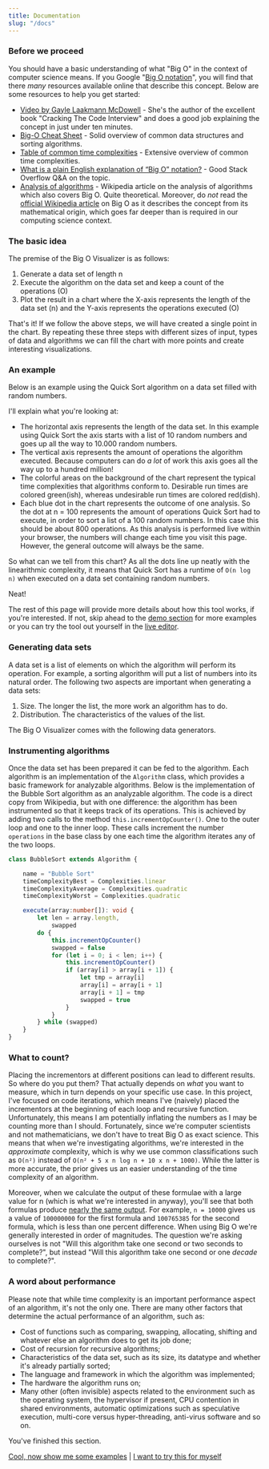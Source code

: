 ```yaml
---
title: Documentation
slug: "/docs"
---
```



### Before we proceed

You should have a basic understanding of what "Big O" in the context of computer science means. If you Google "[Big O notation](https://www.google.com/search?q=big+o+notation)", you will find that there *many* resources available online that describe this concept. Below are some resources to help you get started:

* [Video by Gayle Laakmann McDowell](https://www.youtube.com/watch?v=v4cd1O4zkGw) - She's the author of the excellent book "Cracking The Code Interview" and does a good job explaining the concept in just under ten minutes.
* [Big-O Cheat Sheet](https://www.bigocheatsheet.com/) - Solid overview of common data structures and sorting algorithms.
* [Table of common time complexities](https://en.wikipedia.org/wiki/Time_complexity#Table_of_common_time_complexities) - Extensive overview of common time complexities.
* [What is a plain English explanation of “Big O” notation?](https://stackoverflow.com/questions/487258/what-is-a-plain-english-explanation-of-big-o-notation) - Good Stack Overflow Q&A on the topic.
* [Analysis of algorithms](https://en.wikipedia.org/wiki/Analysis_of_algorithms#Run-time_analysis) - Wikipedia article on the analysis of algorithms which also covers Big O. Quite theoretical. Moreover, do *not* read the [official Wikipedia article](https://en.wikipedia.org/wiki/Big_O_notation) on Big O as it describes the concept from its mathematical origin, which goes far deeper than is required in our computing science context.

### The basic idea

The premise of the Big O Visualizer is as follows:

1. Generate a data set of length n
2. Execute the algorithm on the data set and keep a count of the operations (O)
3. Plot the result in a chart where the X-axis represents the length of the data set (n) and the Y-axis represents the operations executed (O)

That's it! If we follow the above steps, we will have created a single point in the chart. By repeating these three steps with different sizes of input, types of data and algorithms we can fill the chart with more points and create interesting visualizations.

### An example

Below is an example using the Quick Sort algorithm on a data set filled with random numbers.

<ComplexityChart title="Time complexity of Quick Sort on a random set of numbers">
    <ComplexitySeries/>
    <AnalysisSeries id="quick-sort-random" algorithms={[Algorithms.quickSort]} dataSets={[DataSets.random]}/>
</ComplexityChart>

I'll explain what you're looking at:
* The horizontal axis represents the length of the data set. In this example using Quick Sort the axis starts with a list of 10 random numbers and goes up all the way to 10.000 random numbers.
* The vertical axis represents the amount of operations the algorithm executed. Because computers can do *a lot* of work this axis goes all the way up to a hundred million!
* The colorful areas on the background of the chart represent the typical time complexities that algorithms conform to. Desirable run times are colored green(ish), whereas undesirable run times are colored red(dish).
* Each blue dot in the chart represents the outcome of one analysis. So the dot at n = 100 represents the amount of operations Quick Sort had to execute, in order to sort a list of a 100 random numbers. In this case this should be about 800 operations. As this analysis is performed live within your browser, the numbers will change each time you visit this page. However, the general outcome will always be the same.

So what can we tell from this chart? As all the dots line up neatly with the linearithmic complexity, it means that Quick Sort has a runtime of `O(n log n)` when executed on a data set containing random numbers.

Neat!

The rest of this page will provide more details about how this tool works, if you're interested. If not, skip ahead to the [demo section](/demo) for more examples or you can try the tool out yourself in the [live editor](/live).

### Generating data sets

A data set is a list of elements on which the algorithm will perform its operation. For example, a sorting algorithm will put a list of numbers into its natural order. The following two aspects are important when generating a data sets:

1. Size. The longer the list, the more work an algorithm has to do.
2. Distribution. The characteristics of the values of the list.

The Big O Visualizer comes with the following data generators.

<DataSetsTable/>

### Instrumenting algorithms

Once the data set has been prepared it can be fed to the algorithm. Each algorithm is an implementation of the `Algorithm` class, which provides a basic framework for analyzable algorithms. Below is the implementation of the Bubble Sort algorithm as an analyzable algorithm. The code is a direct copy from Wikipedia, but with one difference: the algorithm has been instrumented so that it keeps track of its operations. This is achieved by adding two calls to the method `this.incrementOpCounter()`. One to the outer loop and one to the inner loop. These calls increment the number `operations` in the base class by one each time the algorithm iterates any of the two loops.

```ts:title=src/algorithms/bubble-sort.ts {12,15}
class BubbleSort extends Algorithm {

    name = "Bubble Sort"
    timeComplexityBest = Complexities.linear
    timeComplexityAverage = Complexities.quadratic
    timeComplexityWorst = Complexities.quadratic

    execute(array:number[]): void {
        let len = array.length,
            swapped
        do {
            this.incrementOpCounter()
            swapped = false
            for (let i = 0; i < len; i++) {
                this.incrementOpCounter()
                if (array[i] > array[i + 1]) {
                    let tmp = array[i]
                    array[i] = array[i + 1]
                    array[i + 1] = tmp
                    swapped = true
                }
            }
        } while (swapped)
    }
}
```

### What to count?
Placing the incrementors at different positions can lead to different results. So where do you put them? That actually depends on *what* you want to measure, which in turn depends on your specific use case. In this project, I've focused on code iterations, which means I've (naively) placed the incrementors at the beginning of each loop and recursive function. Unfortunately, this means I am potentially inflating the numbers as I may be counting more than I should. Fortunately, since we're computer scientists and not mathematicians, we don't have to treat Big O as exact science. This means that when we're investigating algorithms, we're interested in the *approximate* complexity, which is why we use common classifications such as `O(n²)` instead of `O(n² + 5 x n log n + 10 x n + 1000)`. While the latter is more accurate, the prior gives us an easier understanding of the time complexity of an algorithm.

Moreover, when we calculate the output of these formulae with a large value for n (which is what we're interested in anyway), you'll see that both formulas produce [nearly the same output](https://www.wolframalpha.com/input/?i=plot+n%C2%B2+%2B+5+*+n+*+log2%28n%29+%2B+10+*+n+%2B+1000+and+n%C2%B2+from+n+%3D+1000+to+n+%3D+10000). For example, `n = 10000` gives us a value of `100000000` for the first formula and `100765385` for the second formula, which is less than one percent difference. When using Big O we're generally interested in order of magnitudes. The question we're asking ourselves is not "Will this algorithm take one second or two seconds to complete?", but instead "Will this algorithm take one second or one *decade* to complete?".

### A word about performance
Please note that while time complexity is an important performance aspect of an algorithm, it's not the only one. There are many other factors that determine the actual performance of an algorithm, such as:
* Cost of functions such as comparing, swapping, allocating, shifting and whatever else an algorithm does to get its job done;
* Cost of recursion for recursive algorithms;
* Characteristics of the data set, such as its size, its datatype and whether it's already partially sorted;
* The language and framework in which the algorithm was implemented;
* The hardware the algorithm runs on;
* Many other (often invisible) aspects related to the environment such as the operating system, the hypervisor if present, CPU contention in shared environments, automatic optimizations such as speculative execution, multi-core versus hyper-threading, anti-virus software and so on.

You've finished this section.

[Cool, now show me some examples](/demo) | [I want to try this for myself](/live)